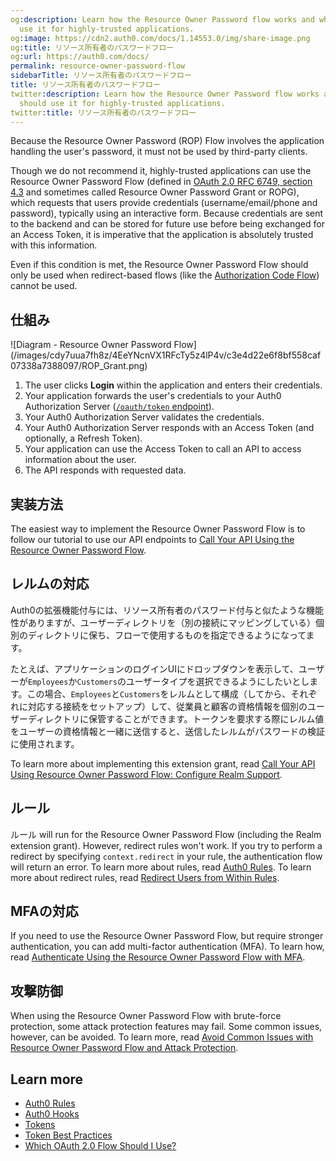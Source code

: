 ```yaml
---
og:description: Learn how the Resource Owner Password flow works and why you should
  use it for highly-trusted applications.
og:image: https://cdn2.auth0.com/docs/1.14553.0/img/share-image.png
og:title: リソース所有者のパスワードフロー
og:url: https://auth0.com/docs/
permalink: resource-owner-password-flow
sidebarTitle: リソース所有者のパスワードフロー
title: リソース所有者のパスワードフロー
twitter:description: Learn how the Resource Owner Password flow works and why you
  should use it for highly-trusted applications.
twitter:title: リソース所有者のパスワードフロー
---
```


<Warning>

Because the Resource Owner Password (ROP) Flow involves the application handling the user's password, it must not be used by third-party clients.

</Warning>

Though we do not recommend it, highly-trusted applications can use the <Tooltip tip="Resource Owner: Entity (such as a user or application) capable of granting access to a protected resource." cta="View Glossary" href="/docs/glossary?term=Resource+Owner">Resource Owner</Tooltip> Password Flow (defined in [OAuth 2.0 RFC 6749, section 4.3](https://tools.ietf.org/html/rfc6749#section-4.3) and sometimes called Resource Owner Password Grant or ROPG), which requests that users provide credentials (username/email/phone and password), typically using an interactive form. Because credentials are sent to the backend and can be stored for future use before being exchanged for an <Tooltip tip="Access Token: Authorization credential, in the form of an opaque string or JWT, used to access an API." cta="View Glossary" href="/docs/glossary?term=Access+Token">Access Token</Tooltip>, it is imperative that the application is absolutely trusted with this information.

Even if this condition is met, the Resource Owner Password Flow should only be used when redirect-based flows (like the [Authorization Code Flow](/docs/get-started/authentication-and-authorization-flow/authorization-code-flow)) cannot be used.

## 仕組み

<Frame>![Diagram - Resource Owner Password Flow](/images/cdy7uua7fh8z/4EeYNcnVX1RFcTy5z4lP4v/c3e4d22e6f8bf558caf07338a7388097/ROP_Grant.png)</Frame>

1. The user clicks **Login** within the application and enters their credentials.
2. Your application forwards the user's credentials to your Auth0 Authorization Server ([`/oauth/token` endpoint](https://auth0.com/docs/api/authentication#resource-owner-password)).
3. Your Auth0 Authorization Server validates the credentials.
4. Your Auth0 Authorization Server responds with an Access Token (and optionally, a Refresh Token).
5. Your application can use the Access Token to call an API to access information about the user.
6. The API responds with requested data.

## 実装方法

The easiest way to implement the Resource Owner Password Flow is to follow our tutorial to use our API endpoints to [Call Your API Using the Resource Owner Password Flow](/docs/get-started/authentication-and-authorization-flow/resource-owner-password-flow/call-your-api-using-resource-owner-password-flow).

## レルムの対応

Auth0の拡張機能付与には、リソース所有者のパスワード付与と似たような機能性がありますが、ユーザーディレクトリを（別の接続にマッピングしている）個別のディレクトリに保ち、フローで使用するものを指定できるようになってます。

たとえば、アプリケーションのログインUIにドロップダウンを表示して、ユーザーが`Employees`か`Customers`のユーザータイプを選択できるようにしたいとします。この場合、`Employees`と`Customers`をレルムとして構成（してから、それぞれに対応する接続をセットアップ）して、従業員と顧客の資格情報を個別のユーザーディレクトリに保管することができます。トークンを要求する際にレルム値をユーザーの資格情報と一緒に送信すると、送信したレルムがパスワードの検証に使用されます。

To learn more about implementing this extension grant, read [Call Your API Using Resource Owner Password Flow: Configure Realm Support](/docs/get-started/authentication-and-authorization-flow/resource-owner-password-flow/call-your-api-using-resource-owner-password-flow).

## ルール

ルール will run for the Resource Owner Password Flow (including the Realm extension grant). However, redirect rules won't work. If you try to perform a redirect by specifying `context.redirect` in your rule, the authentication flow will return an error. To learn more about rules, read [Auth0 Rules](/docs/customize/rules). To learn more about redirect rules, read [Redirect Users from Within Rules](/docs/customize/rules/redirect-users).

## MFAの対応

If you need to use the Resource Owner Password Flow, but require stronger authentication, you can add <Tooltip tip="Multi-factor authentication (MFA): User authentication process that uses a factor in addition to username and password such as a code via SMS." cta="View Glossary" href="/docs/glossary?term=multi-factor+authentication">multi-factor authentication</Tooltip> (MFA). To learn how, read [Authenticate Using the Resource Owner Password Flow with MFA](/docs/secure/multi-factor-authentication/authenticate-using-ropg-flow-with-mfa).

## 攻撃防御

When using the Resource Owner Password Flow with <Tooltip tip="Brute-force Protection: Form of attack protection that safeguards against brute-force attacks that occur from a single IP address and target a single user account." cta="View Glossary" href="/docs/glossary?term=brute-force+protection">brute-force protection</Tooltip>, some <Tooltip tip="Brute-force Protection: Form of attack protection that safeguards against brute-force attacks that occur from a single IP address and target a single user account." cta="View Glossary" href="/docs/glossary?term=attack+protection">attack protection</Tooltip> features may fail. Some common issues, however, can be avoided. To learn more, read [Avoid Common Issues with Resource Owner Password Flow and Attack Protection](/docs/get-started/authentication-and-authorization-flow/resource-owner-password-flow/avoid-common-issues-with-resource-owner-password-flow-and-attack-protection).

## Learn more

* [Auth0 Rules](/docs/customize/rules)
* [Auth0 Hooks](/docs/customize/hooks)
* [Tokens](/docs/secure/tokens)
* [Token Best Practices](/docs/secure/tokens/token-best-practices)
* [Which OAuth 2.0 Flow Should I Use?](/docs/get-started/authentication-and-authorization-flow/which-oauth-2-0-flow-should-i-use)